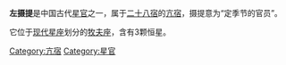 '''左摄提'''是中国古代[[星官|星官]]之一，属于[[二十八宿|二十八宿]]的[[亢宿|亢宿]]，摄提意为“定季节的官员”。

它位于[[星座列表|现代星座]]划分的[[牧夫座|牧夫座]]，含有3颗恒星。

[[Category:亢宿|Category:亢宿]]
[[Category:星官|Category:星官]]